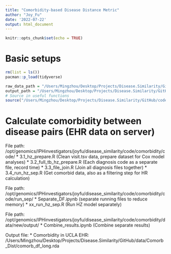 ```yaml
---
title: "Comorbidity-based Disease Distance Metric"
author: "Joy_Fu"
date: '2022-07-22'
output: html_document
---
```


```r
knitr::opts_chunk$set(echo = TRUE)
```

# Basic setups
```r
rm(list = ls())
pacman::p_load(tidyverse)

raw_data_path = "/Users/Mingzhou/Desktop/Projects/Disease.Similarity/GitHub/data/"
output_path = "/Users/Mingzhou/Desktop/Projects/Disease.Similarity/GitHub/outputs/"
# Source in useful functions
source("/Users/Mingzhou/Desktop/Projects/Disease.Similarity/GitHub/code/funcs_used.R")
```

# Calculate comorbidity between disease pairs (EHR data on server)
File path: /opt/genomics/IPHinvestigators/joyfu/disease_similarity/code/comorbidity/code/
* 3.1_hz_prepare.R (Clean visit.tsv data, prepare dataset for Cox model analyses)
* 3.2_full_tb_hz_prepare.R (Each diagnosis code as a separate file, record time)
* 3.3_file_join.R (Join all diagnosis files together)
* 3.4_run_hz_sep.R (Get comorbid data, also as a filtering step for HR calculation)

File path: /opt/genomics/IPHinvestigators/joyfu/disease_similarity/code/comorbidity/code/run_sep/
* Separate_DF.ipynb (separate running files to reduce memory)
* xx_run_hz_sep.R (Run HZ model separately)

File path: /opt/genomics/IPHinvestigators/joyfu/disease_similarity/code/comorbidity/data/new/output/
* Combine_results.ipynb (Combine separate results)

Output file: 
* Comorbidity in UCLA EHR: /Users/Mingzhou/Desktop/Projects/Disease.Similarity/GitHub/data/Comorb_Dist/comorb_df_long.rda



